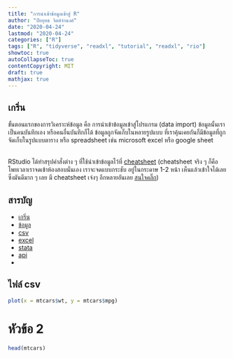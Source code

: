 ```yaml
---
title: "การนำเข้าข้อมูลเข้าสู่ R"
author: "ปิยยุทธ จิตต์จำนงค์"
date: "2020-04-24"
lastmod: "2020-04-24"
categories: ["R"]
tags: ["R", "tidyverse", "readxl", "tutorial", "readxl", "rio"]
showtoc: true
autoCollapseToc: true
contentCopyright: MIT
draft: true
mathjax: true
---
```


## เกริ่น {#intro}
ขั้นตอนแรกของการวิเคราะห์ข้อมูล คือ การนำเข้าข้อมูลเข้าสู่โปรแกรม (data import) ข้อมูลนั้นเราเป็นคนบันทึกเอง
หรือคนอื่นบันทึกก็ได้ ข้อมูลถูกจัดเก็บในหลายรูปแบบ ที่เราคุ้นเคยกันก็มีข้อมูลที่ถูกจัดเก็บในรูปแบบตาราง หรือ
spreadsheet เช่น microsoft excel หรือ google sheet <br><br>

RStudio ได้ทำสรุปคำสั่งต่าง ๆ ที่ใช้นำเข้าข้อมูลไว้ที่ 
[cheatsheet](https://github.com/rstudio/cheatsheets/raw/master/data-import.pdf) 
(cheatsheet จริง ๆ ก็คือ โพยเวลาเราจดเข้าห้องสอบนั่นเอง เราจะจดแบบกระชับ อยู่ในกระดาษ 1-2 
หน้า เห็นแล้วเข้าใจได้เลย ซึ่งมันดีมาก ๆ เลย มี cheatsheet เจ๋งๆ อีกหลายอันเลย 
[สนใจคลิ๊ก](https://rstudio.com/resources/cheatsheets/))


## สารบัญ {#toc}
* [เกริ่น](#intro)
* [ข้อมูล](#data)
* [csv](#csv)
* [excel](#excel)
* [stata](#stata)
* [api](#api)
* [](#)


## ไฟล์ csv {#csv}
```r
plot(x = mtcars$wt, y = mtcars$mpg)
```

# หัวข้อ 2
```r
head(mtcars)
```

